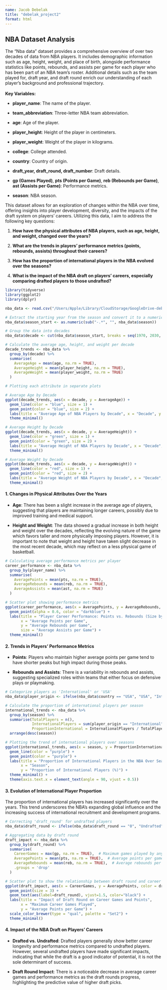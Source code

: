```yaml
---
name: Jacob Debelak
title: "debelak_project2"
format: html
---
```


## NBA Dataset Analysis

The "Nba data" dataset provides a comprehensive overview of over two decades of data from NBA players. It includes demographic information such as age, height, weight, and place of birth, alongside performance statistics like points, rebounds, and assists per game for each player who has been part of an NBA team's roster. Additional details such as the team played for, draft year, and draft round enrich our understanding of each player’s background and professional trajectory.\
\
**Key Variables:**

-   **player_name**: The name of the player.

-   **team_abbreviation**: Three-letter NBA team abbreviation.

-   **age**: Age of the player.

-   **player_height**: Height of the player in centimeters.

-   **player_weight**: Weight of the player in kilograms.

-   **college**: College attended.

-   **country**: Country of origin.

-   **draft_year, draft_round, draft_number**: Draft details.

-   **gp (Games Played)**, **pts (Points per Game)**, **reb (Rebounds per Game)**, **ast (Assists per Game)**: Performance metrics.

-   **season**: NBA season.

This dataset allows for an exploration of changes within the NBA over time, offering insights into player development, diversity, and the impacts of the draft system on players' careers. Utilizing this data, I aim to address the following key questions:

1.  **How have the physical attributes of NBA players, such as age, height, and weight, changed over the years?**

2.  **What are the trends in players’ performance metrics (points, rebounds, assists) throughout their careers?**

3.  **How has the proportion of international players in the NBA evolved over the seasons?**

4.  **What is the impact of the NBA draft on players' careers, especially comparing drafted players to those undrafted?**

```r
library(tidyverse)
library(ggplot2)
library(dplyr)

nba_data <- read.csv("/Users/Apple/Library/CloudStorage/GoogleDrive-debelakj@umich.edu/My Drive/LING 343/Project-2/Project 2 Directory/all_seasons.csv")

# Extract the starting year from the season and convert it to a numerical format
nba_data$season_start <- as.numeric(sub("-.*", "", nba_data$season))

# Group the data into decades
nba_data$decade <- cut(nba_data$season_start, breaks = seq(1970, 2030, by = 10), labels = seq(1970, 2020, by = 10))

# Calculate the average age, height, and weight per decade
decade_trends <- nba_data %>%
  group_by(decade) %>%
  summarise(
    AverageAge = mean(age, na.rm = TRUE),
    AverageHeight = mean(player_height, na.rm = TRUE),
    AverageWeight = mean(player_weight, na.rm = TRUE)
  )

# Plotting each attribute in separate plots

# Average Age by Decade
ggplot(decade_trends, aes(x = decade, y = AverageAge)) +
  geom_line(color = "blue", size = 1) +
  geom_point(color = "blue", size = 2) +
  labs(title = "Average Age of NBA Players by Decade", x = "Decade", y = "Average Age") +
  theme_minimal()

# Average Height by Decade
ggplot(decade_trends, aes(x = decade, y = AverageHeight)) +
  geom_line(color = "green", size = 1) +
  geom_point(color = "green", size = 2) +
  labs(title = "Average Height of NBA Players by Decade", x = "Decade", y = "Average Height (cm)") +
  theme_minimal()

# Average Weight by Decade
ggplot(decade_trends, aes(x = decade, y = AverageWeight)) +
  geom_line(color = "red", size = 1) +
  geom_point(color = "red", size = 2) +
  labs(title = "Average Weight of NBA Players by Decade", x = "Decade", y = "Average Weight (kg)") +
  theme_minimal()

```

#### **1. Changes in Physical Attributes Over the Years**

-   **Age**: There has been a slight increase in the average age of players, suggesting that players are maintaining longer careers, possibly due to improved training and medical support.

-   **Height and Weight**: The data showed a gradual increase in both height and weight over the decades, reflecting the evolving nature of the game which favors taller and more physically imposing players. However, it is important to note that weight and height have taken slight decrease in the most recent decade, which may reflect on a less physical game of basketball.

```r

# Calculating average performance metrics per player
career_performance <- nba_data %>%
  group_by(player_name) %>%
  summarise(
    AveragePoints = mean(pts, na.rm = TRUE),
    AverageRebounds = mean(reb, na.rm = TRUE),
    AverageAssists = mean(ast, na.rm = TRUE)
  )

# Scatter plot showing performance metrics
ggplot(career_performance, aes(x = AveragePoints, y = AverageRebounds, size = AverageAssists)) +
  geom_point(alpha = 0.6, color = "darkblue") +
  labs(title = "Player Career Performance: Points vs. Rebounds (Size by Assists)",
       x = "Average Points per Game",
       y = "Average Rebounds per Game",
       size = "Average Assists per Game") +
  theme_minimal()

```

#### **2. Trends in Players’ Performance Metrics**

-   **Points**: Players who maintain higher average points per game tend to have shorter peaks but high impact during those peaks.

-   **Rebounds and Assists**: There is a variability in rebounds and assists, suggesting specialized roles within teams that either focus on defensive plays or playmaking.

```r

# Categorize players as 'International' or 'USA'
nba_data$player_origin <- ifelse(nba_data$country == "USA", "USA", "International")

# Calculate the proportion of international players per season
international_trends <- nba_data %>%
  group_by(season) %>%
  summarise(TotalPlayers = n(),
            InternationalPlayers = sum(player_origin == "International"),
            ProportionInternational = InternationalPlayers / TotalPlayers * 100) %>%
  arrange(desc(season))

# Plotting the trend of international players over seasons
ggplot(international_trends, aes(x = season, y = ProportionInternational)) +
  geom_line(color = "purple") +
  geom_point(color = "purple") +
  labs(title = "Proportion of International Players in the NBA Over Seasons",
       x = "Season",
       y = "Proportion of International Players (%)") +
  theme_minimal() +
  theme(axis.text.x = element_text(angle = 90, vjust = 0.5))


```

#### **3. Evolution of International Player Proportion**

The proportion of international players has increased significantly over the years. This trend underscores the NBA’s expanding global influence and the increasing success of international recruitment and development programs.

```r

# Correcting 'draft_round' for undrafted players
nba_data$draft_round <- ifelse(nba_data$draft_round == "0", "Undrafted", nba_data$draft_round)

# Aggregating data by draft round
draft_impact <- nba_data %>%
  group_by(draft_round) %>%
  summarise(
    CareerGames = max(gp, na.rm = TRUE),  # Maximum games played by any player in each draft round
    AveragePoints = mean(pts, na.rm = TRUE),  # Average points per game
    AverageRebounds = mean(reb, na.rm = TRUE),  # Average rebounds per game
    .groups = 'drop'
  )

# Scatter plot to show the relationship between draft round and career outcomes
ggplot(draft_impact, aes(x = CareerGames, y = AveragePoints, color = draft_round)) +
  geom_point(size = 3) +
  geom_text(aes(label=draft_round), vjust=1.5, color="black") +
  labs(title = "Impact of Draft Round on Career Games and Points",
       x = "Maximum Career Games Played",
       y = "Average Points per Game") +
  scale_color_brewer(type = "qual", palette = "Set2") +
  theme_minimal()


```

#### **4. Impact of the NBA Draft on Players' Careers**

-   **Drafted vs. Undrafted**: Drafted players generally show better career longevity and performance metrics compared to undrafted players. However, several undrafted players have made significant impacts, indicating that while the draft is a good indicator of potential, it is not the sole determinant of success.

-   **Draft Round Impact**: There is a noticeable decrease in average career games and performance metrics as the draft rounds progress, highlighting the predictive value of higher draft picks.
